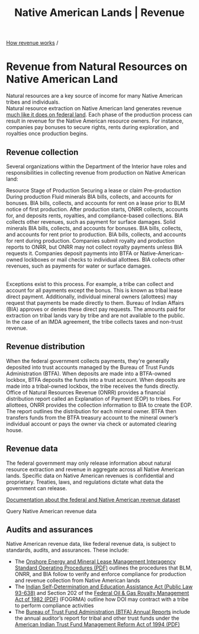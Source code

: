 ﻿---
title: Native American Lands | Revenue
includeToc: true
description: Natural resources are increasingly a key source of income for many Native American tribes and individuals.
tags:
- How revenue works
- production
- renewable energy
- geothermal
- wind
- water power
- biomass
- Native American
- Indian
- tribal
---

[How revenue works](/how-revenue-works/) /

# Revenue from Natural Resources on Native American Land

Natural resources are a key source of income for many Native American tribes and individuals.
<br />
Natural resource extraction on Native American land generates revenue <a href="../revenues">much like it does on federal land</a>.  Each phase of the production process can result in revenue for the Native American resource owners. For instance, companies pay bonuses to secure rights, rents during exploration, and royalties once production begins.

## Revenue collection

Several organizations within the Department of the Interior have roles and responsibilities in collecting revenue from production on Native American land:

<Table aria-label="Collecting revenue from production" size="small">
  <TableHead>
    <TableRow>
      <TableCell rowspan="2">Resource</TableCell>
      <TableCell colspan="3">Stage of Production</TableCell>
    </TableRow>
    <TableRow>
      <TableCell>Securing a lease or claim</TableCell>
      <TableCell>Pre-production</TableCell>
      <TableCell>During production</TableCell>
    </TableRow>
  </TableHead>
  <TableBody>
    <TableRow>
      <TableCell>Fluid minerals</TableCell>
      <TableCell>BIA bills, collects, and accounts for bonuses.</TableCell>
      <TableCell>BIA bills, collects, and accounts for rent on a lease prior to BLM notice of first production.</TableCell>
      <TableCell>After production starts, ONRR collects, accounts for, and deposits rents, royalties, and compliance-based collections. BIA collects other revenues, such as payment for surface damages.</TableCell>
    </TableRow>
    <TableRow>
      <TableCell>Solid minerals</TableCell>
      <TableCell>BIA bills, collects, and accounts for bonuses.</TableCell>
      <TableCell>BIA bills, collects, and accounts for rent prior to production.</TableCell>
      <TableCell>BIA bills, collects, and accounts for rent during production. Companies submit royalty and production reports to ONRR, but ONRR may not collect royalty payments unless BIA requests it. Companies deposit payments into BTFA or Native-American-owned lockboxes or mail checks to individual allottees. BIA collects other revenues, such as payments for water or surface damages.</TableCell>
    </TableRow>
  </TableBody>
</Table>

Exceptions exist to this process. For example, a tribe can collect and account for all payments except the bonus. This is known as tribal lease direct payment. Additionally, individual mineral owners (allottees) may request that payments be made directly to them. Bureau of Indian Affairs (BIA) approves or denies these direct pay requests. The amounts paid for extraction on tribal lands vary by tribe and are not available to the public.
<br />
In the case of an <GlossaryTerm>IMDA</GlossaryTerm> agreement, the tribe collects taxes and non-trust revenue.

## Revenue distribution

When the federal government collects payments, they're generally deposited into trust accounts managed by the Bureau of Trust Funds Administration (BTFA). When deposits are made into a BTFA-owned lockbox, BTFA deposits the funds into a trust account. When deposits are made into a tribal-owned lockbox, the tribe receives the funds directly.
<br />
Office of Natural Resources Revenue (ONRR) provides a financial distribution report called an Explanation of Payment (EOP) to tribes. For allottees, ONRR provides the collection information to BIA to create the EOP. The report outlines the distribution for each mineral owner. BTFA then transfers funds from the BTFA treasury account to the mineral owner’s individual account or pays the owner via check or automated clearing house.

## Revenue data

The federal government may only release information about natural resource extraction and revenue in aggregate across all Native American lands. Specific data on Native American revenues is confidential and proprietary. Treaties, laws, and regulations dictate what data the government can release.

[Documentation about the federal and Native American revenue dataset](/downloads/federal-revenue-by-location/)

<Link href='/query-data/?dataType=Revenue&landType=Native%20American' linkType='FilterTable'>Query Native American revenue data</Link>

## Audits and assurances

Native American revenue data, like federal revenue data, is subject to standards, audits, and assurances. These include:

- The [Onshore Energy and Mineral Lease Management Interagency Standard Operating Procedures (PDF)](https://www.onrr.gov/about/pdfdocs/FINAL%20Interagency%20SOP%20-%2009-23-13.pdf) outlines the procedures that BLM, ONRR, and BIA follow to verify and enforce compliance for production and revenue collection from Native American lands
- The [Indian Self-Determination and Education Assistance Act (Public Law 93-638)](https://www.doi.gov/ost/tribal_beneficiaries/contracting) and Section 202 of the [Federal Oil & Gas Royalty Management Act of 1982 (PDF)](https://www.onrr.gov/Laws_R_D/PubLaws/PDFDocs/97-451.pdf) (FOGRMA) outline how DOI may contract with a tribe to perform compliance activities
- The [Bureau of Trust Fund Administration (BTFA) Annual Reports](https://www.doi.gov/ost/publications) include the annual auditor’s report for tribal and other trust funds under the [American Indian Trust Fund Management Reform Act of 1994 (PDF)](https://www.doi.gov/sites/doi.gov/files/migrated/ost/trust_documents/upload/American-IndianTrustFundManagementReformActof1994.pdf)

